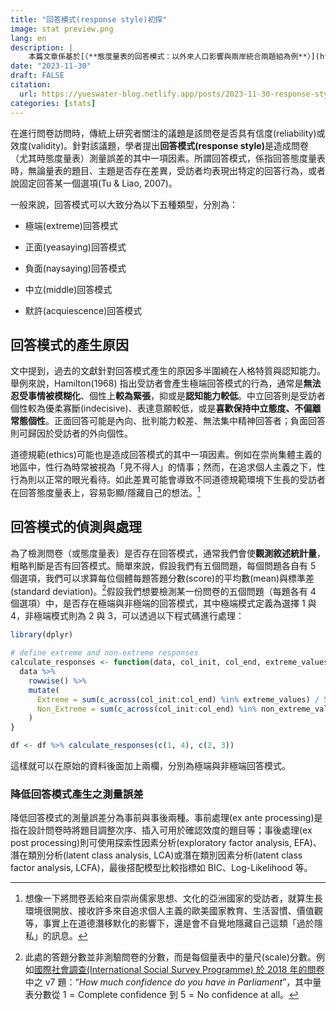 ```yaml
---
title: "回答模式(response style)初探"
image: stat preview.png
lang: en
description: |
    本篇文章係基於[〈**態度量表的回答模式：以外來人口影響與兩岸統合兩題組為例**〉](https://www.airitilibrary.com/Article/Detail/10270221-200712-11-2-3-51-a)作成的閱讀論文筆記。
date: "2023-11-30"
draft: FALSE
citation:
  url: https://yueswater-blog.netlify.app/posts/2023-11-30-response-style/
categories: [stats]
---
```


在進行問卷訪問時，傳統上研究者關注的議題是該問卷是否具有信度(reliability)或效度(validity)。針對該議題，學者提出**回答模式(response style)**是造成問卷（尤其時態度量表）測量誤差的其中一項因素。所謂回答模式，係指回答態度量表時，無論量表的題目、主題是否存在差異，受訪者均表現出特定的回答行為，或者說固定回答某一個選項(Tu & Liao, 2007)。

一般來說，回答模式可以大致分為以下五種類型，分別為：

- 極端(extreme)回答模式

- 正面(yeasaying)回答模式

- 負面(naysaying)回答模式

- 中立(middle)回答模式

- 默許(acquiescence)回答模式

## 回答模式的產生原因

文中提到，過去的文獻針對回答模式產生的原因多半圍繞在人格特質與認知能力。舉例來說，Hamilton(1968) 指出受訪者會產生極端回答模式的行為，通常是**無法忍受事情被模糊化**、個性上**較為緊張**，抑或是**認知能力較低**。中立回答則是受訪者個性較為優柔寡斷(indecisive)、表達意願較低，或是**喜歡保持中立態度、不偏離常態個性**。正面回答可能是內向、批判能力較差、無法集中精神回答者；負面回答則可歸因於受訪者的外向個性。

道德規範(ethics)可能也是造成回答模式的其中一項因素。例如在崇尚集體主義的地區中，性行為時常被視為「見不得人」的情事；然而，在追求個人主義之下，性行為則以正常的眼光看待。如此差異可能會導致不同道德規範環境下生長的受訪者在回答態度量表上，容易彰顯/隱藏自己的想法。[^1]

## 回答模式的偵測與處理

為了檢測問卷（或態度量表）是否存在回答模式，通常我們會使**觀測敘述統計量**，粗略判斷是否有回答模式。簡單來說，假設我們有五個問題，每個問題各自有 $5$ 個選項，我們可以求算每位個體每題答題分數(score)的平均數(mean)與標準差(standard deviation)。[^2]假設我們想要檢測某一份問卷的五個問題（每題各有 $4$ 個選項）中，是否存在極端與非極端的回答模式，其中極端模式定義為選擇 $1$ 與 $4$，非極端模式則為 $2$ 與 $3$，可以透過以下程式碼進行處理：

```r
library(dplyr)

# define extreme and non-extreme responses
calculate_responses <- function(data, col_init, col_end, extreme_values, non_extreme_values) {
  data %>%
    rowwise() %>%
    mutate(
      Extreme = sum(c_across(col_init:col_end) %in% extreme_values) / 5,
      Non_Extreme = sum(c_across(col_init:col_end) %in% non_extreme_values) / 5
    )
}

df <- df %>% calculate_responses(c(1, 4), c(2, 3))
```

這樣就可以在原始的資料後面加上兩欄，分別為極端與非極端回答模式。

### 降低回答模式產生之測量誤差

降低回答模式的測量誤差分為事前與事後兩種。事前處理(ex ante processing)是指在設計問卷時將題目調整次序、插入可用於確認效度的題目等；事後處理(ex post processing)則可使用探索性因素分析(exploratory factor analysis, EFA)、潛在類別分析(latent class analysis, LCA)或潛在類別因素分析(latent class factor analysis, LCFA)，最後搭配模型比較指標如 BIC、Log-Likelihood 等。

[^1]: 想像一下將問卷丟給來自崇尚儒家思想、文化的亞洲國家的受訪者，就算生長環境很開放、接收許多來自追求個人主義的歐美國家教育、生活習慣、價值觀等，事實上在道德潛移默化的影響下，還是會不自覺地隱藏自己這類「過於隱私」的訊息。

[^2]:此處的答題分數並非測驗問卷的分數，而是每個量表中的量尺(scale)分數。例如[國際社會調查(International Social Survey Programme) 於 2018 年的問卷](https://www.gesis.org/en/issp/modules/issp-modules-by-topic/religion/2018)中之 v7 題："*How much confidence do you have in Parliament*"，其中量表分數從 $1 = \text{Complete confidence}$ 到 $5 = \text{No confidence at all}$。

